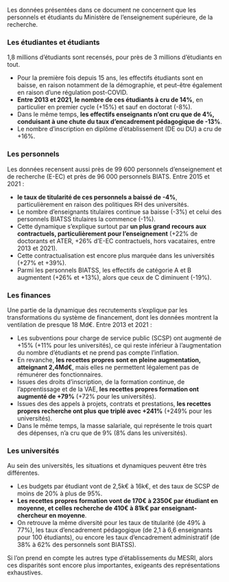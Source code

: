 
Les données présentées dans ce document ne concernent que les personnels et étudiants du Ministère de l'enseignement supérieure, de la recherche.

### Les étudiantes et étudiants {-}

1,8 millions d'étudiants sont recensés, pour près de 3 millions d'étudiants en tout. 

- Pour la première fois depuis 15 ans, les effectifs étudiants sont en baisse, en raison notamment de la démographie, et peut-être également en raison d'une régulation post-COVID.
- __Entre 2013 et 2021, le nombre de ces étudiants à cru de 14%__, en particulier en premier cycle (+15%) et sauf en doctorat (-8%). 
- Dans le même temps, __les effectifs enseignants n'ont cru que de 4%, conduisant à une chute du taux d'encadrement pédagogique de -13%__. 
- Le nombre d'inscription en diplôme d'établissement (DE ou DU) a cru de +16%.

### Les personnels {-}

Les données recensent aussi près de 99 600 personnels d'enseignement et de recherche (E-EC) et près de 96 000 personnels BIATS. Entre 2015 et 2021 :

- __le taux de titularité de ces personnels a baissé de -4%__, particulièrement en raison des politiques RH des universités. 
- Le nombre d'enseignants titulaires continue sa baisse (-3%) et celui des personnels BIATSS titulaires la commence (-1%).
- Cette dynamique s'explique surtout par __un plus grand recours aux contractuels, particulièrement pour l'enseignement__ (+22% de doctorants et ATER, +26% d'E-EC contractuels, hors vacataires, entre 2013 et 2021).
- Cette contractualisation est encore plus marquée dans les universités (+27% et +39%).
- Parmi les personnels BIATSS, les effectifs de catégorie A et B augmentent (+26% et +13%), alors que ceux de C diminuent (-19%).

```{=latex}
\vfill\null
\columnbreak 
```

### Les finances {-}

Une partie de la dynamique des recrutements s'explique par les transformations du système de financement, dont les données montrent la ventilation de presque 18 Md€. Entre 2013 et 2021 :

- Les subventions pour charge de service public (SCSP) ont augmenté de +15% (+11% pour les universités), ce qui reste inférieur à l'augmentation du nombre d'étudiants et ne prend pas compte l'inflation.
- En revanche, __les recettes propres sont en pleine augmentation, atteignant 2,4Md€__, mais elles ne permettent légalement pas de rémunérer des fonctionnaires.
- Issues des droits d'inscription, de la formation continue, de l'apprentissage et de la VAE, __les recettes propres formation ont augmenté de +79%__ (+72% pour les universités).
- Issues des des appels à projets, contrats et prestations, __les recettes propres recherche ont plus que triplé avec +241%__ (+249% pour les universités).
- Dans le même temps, la masse salariale, qui représente le trois quart des dépenses, n'a cru que de 9% (8% dans les universités).

### Les universités {-}

Au sein des universités, les situations et dynamiques peuvent être très différentes.

- Les budgets par étudiant vont de 2,5k€ à 16k€, et des taux de SCSP de moins de 20% à plus de 95%.
- __Les recettes propres formation vont de 170€ à 2350€ par étudiant en moyenne, et celles recherche de 410€ à 81k€ par enseignant-chercheur en moyenne__. 
- On retrouve la même diversité pour les taux de titularité (de 49% à 77%), les taux d'encadrement pédagogique (de 2,1 à 6,6 enseignants pour 100 étudiants), ou encore les taux d'encadrement administratif (de 38% à 62% des personnels sont BIATSS).

Si l'on prend en compte les autres type d'établissements du MESRI, alors ces disparités sont encore plus importantes, exigeants des représentations exhaustives.